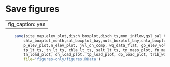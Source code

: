 # Save figures {#figures}

---
fig_caption: yes
---

```r
	save(site_map,elev_plot,disch_boxplot,disch_ts,mon_inflow,gsl_sal_ts,sal_boxplot_month,gsl_nuts_ts,nuts_boxplot_month,gsl_chl_ts,
		chla_boxplot_month,sal_boxplot_bay,nuts_boxplot_bay,chla_boxplot_bay,wq_map,bs_ts,sal_elev_plot,dens_elev_plot,sc_elev_plot, sal_elev_data, 
		p_elev_plot,n_elev_plot, jvl_dn_comp, wq_data_flat, gb_elev_vol, gb_pool_data,
		tp_lt_ts, tn_lt_ts, chla_lt_ts, salt_lt_ts, tn_mass_plot, fn_mass_plot, tp_mass_plot, fp_mass_plot, salt_mass_plot, chla_mass_plot, sal_boxplot_site,
		tn_load_plot, dn_load_plot, tp_load_plot, dp_load_plot, trib_wq_tp, trib_wq_tn, trib_wq_yr_tp, trib_wq_yr_tn,
		file='figures-only/figures.RData')
```

